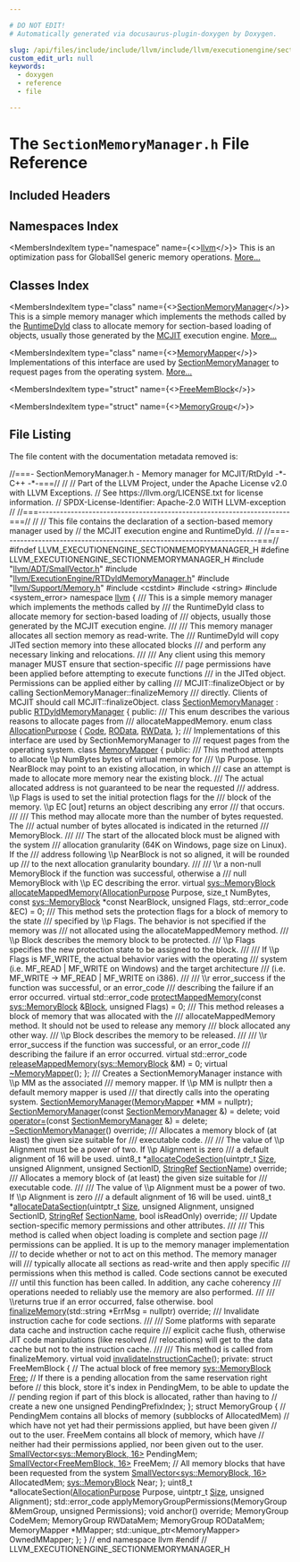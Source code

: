 ```yaml
---

# DO NOT EDIT!
# Automatically generated via docusaurus-plugin-doxygen by Doxygen.

slug: /api/files/include/include/llvm/include/llvm/executionengine/sectionmemorymanager-h
custom_edit_url: null
keywords:
  - doxygen
  - reference
  - file

---
```





# The `SectionMemoryManager.h` File Reference

<DoxygenPage pluginConfig={pluginConfig}>



## Included Headers

<IncludesList>
<IncludesListItem
  filePath="llvm/ADT/SmallVector.h"
  permalink="/docs/api/files/include/include/llvm/include/llvm/adt/smallvector-h"
  isLocal="true" />
<IncludesListItem
  filePath="llvm/ExecutionEngine/RTDyldMemoryManager.h"
  permalink="/docs/api/files/include/include/llvm/include/llvm/executionengine/rtdyldmemorymanager-h"
  isLocal="true" />
<IncludesListItem
  filePath="llvm/Support/Memory.h"
  permalink="/docs/api/files/include/include/llvm/include/llvm/support/memory-h"
  isLocal="true" />
<IncludesListItem
  filePath="cstdint"
  permalink=""
  isLocal="false" />
<IncludesListItem
  filePath="string"
  permalink=""
  isLocal="false" />
<IncludesListItem
  filePath="system_error"
  permalink=""
  isLocal="false" />
</IncludesList>

## Namespaces Index

<MembersIndex>

<MembersIndexItem
  type="namespace"
  name={<><a href="/docs/api/namespaces/llvm">llvm</a></>}>
This is an optimization pass for GlobalISel generic memory operations. <a href="/docs/api/namespaces/llvm/#details">More...</a>
</MembersIndexItem>

</MembersIndex>

## Classes Index

<MembersIndex>

<MembersIndexItem
  type="class"
  name={<><a href="/docs/api/classes/llvm/sectionmemorymanager">SectionMemoryManager</a></>}>
This is a simple memory manager which implements the methods called by the <a href="/docs/api/classes/llvm/runtimedyld">RuntimeDyld</a> class to allocate memory for section-based loading of objects, usually those generated by the <a href="/docs/api/classes/llvm/mcjit">MCJIT</a> execution engine. <a href="/docs/api/classes/llvm/sectionmemorymanager/#details">More...</a>
</MembersIndexItem>

<MembersIndexItem
  type="class"
  name={<><a href="/docs/api/classes/llvm/sectionmemorymanager/memorymapper">MemoryMapper</a></>}>
Implementations of this interface are used by <a href="/docs/api/classes/llvm/sectionmemorymanager">SectionMemoryManager</a> to request pages from the operating system. <a href="/docs/api/classes/llvm/sectionmemorymanager/memorymapper/#details">More...</a>
</MembersIndexItem>

<MembersIndexItem
  type="struct"
  name={<><a href="/docs/api/structs/llvm/sectionmemorymanager/freememblock">FreeMemBlock</a></>}>
</MembersIndexItem>

<MembersIndexItem
  type="struct"
  name={<><a href="/docs/api/structs/llvm/sectionmemorymanager/memorygroup">MemoryGroup</a></>}>
</MembersIndexItem>

</MembersIndex>


## File Listing

The file content with the documentation metadata removed is:

<ProgramListing>

<Link id="l00001" /><CodeLine lineNumber="1"><Highlight kind="comment">//===- SectionMemoryManager.h - Memory manager for MCJIT/RtDyld -&#42;- C++ -&#42;-===//</Highlight><Highlight kind="normal"></Highlight></CodeLine>
<Link id="l00002" /><CodeLine lineNumber="2"><Highlight kind="normal"></Highlight><Highlight kind="comment">//</Highlight><Highlight kind="normal"></Highlight></CodeLine>
<Link id="l00003" /><CodeLine lineNumber="3"><Highlight kind="normal"></Highlight><Highlight kind="comment">// Part of the LLVM Project, under the Apache License v2.0 with LLVM Exceptions.</Highlight><Highlight kind="normal"></Highlight></CodeLine>
<Link id="l00004" /><CodeLine lineNumber="4"><Highlight kind="normal"></Highlight><Highlight kind="comment">// See https://llvm.org/LICENSE.txt for license information.</Highlight><Highlight kind="normal"></Highlight></CodeLine>
<Link id="l00005" /><CodeLine lineNumber="5"><Highlight kind="normal"></Highlight><Highlight kind="comment">// SPDX-License-Identifier: Apache-2.0 WITH LLVM-exception</Highlight><Highlight kind="normal"></Highlight></CodeLine>
<Link id="l00006" /><CodeLine lineNumber="6"><Highlight kind="normal"></Highlight><Highlight kind="comment">//</Highlight><Highlight kind="normal"></Highlight></CodeLine>
<Link id="l00007" /><CodeLine lineNumber="7"><Highlight kind="normal"></Highlight><Highlight kind="comment">//===----------------------------------------------------------------------===//</Highlight><Highlight kind="normal"></Highlight></CodeLine>
<Link id="l00008" /><CodeLine lineNumber="8"><Highlight kind="normal"></Highlight><Highlight kind="comment">//</Highlight><Highlight kind="normal"></Highlight></CodeLine>
<Link id="l00009" /><CodeLine lineNumber="9"><Highlight kind="normal"></Highlight><Highlight kind="comment">// This file contains the declaration of a section-based memory manager used by</Highlight><Highlight kind="normal"></Highlight></CodeLine>
<Link id="l00010" /><CodeLine lineNumber="10"><Highlight kind="normal"></Highlight><Highlight kind="comment">// the MCJIT execution engine and RuntimeDyld.</Highlight><Highlight kind="normal"></Highlight></CodeLine>
<Link id="l00011" /><CodeLine lineNumber="11"><Highlight kind="normal"></Highlight><Highlight kind="comment">//</Highlight><Highlight kind="normal"></Highlight></CodeLine>
<Link id="l00012" /><CodeLine lineNumber="12"><Highlight kind="normal"></Highlight><Highlight kind="comment">//===----------------------------------------------------------------------===//</Highlight><Highlight kind="normal"></Highlight></CodeLine>
<Link id="l00013" /><CodeLine lineNumber="13"><Highlight kind="normal"></Highlight></CodeLine>
<Link id="l00014" /><CodeLine lineNumber="14"><Highlight kind="normal"></Highlight><Highlight kind="preprocessor">#ifndef LLVM&#95;EXECUTIONENGINE&#95;SECTIONMEMORYMANAGER&#95;H</Highlight><Highlight kind="normal"></Highlight></CodeLine>
<Link id="l00015" /><CodeLine lineNumber="15"><Highlight kind="normal"></Highlight><Highlight kind="preprocessor">#define LLVM&#95;EXECUTIONENGINE&#95;SECTIONMEMORYMANAGER&#95;H</Highlight><Highlight kind="normal"></Highlight></CodeLine>
<Link id="l00016" /><CodeLine lineNumber="16"><Highlight kind="normal"></Highlight></CodeLine>
<Link id="l00017" /><CodeLine lineNumber="17"><Highlight kind="normal"></Highlight><Highlight kind="preprocessor">#include &quot;<a href="/docs/api/files/include/include/llvm/include/llvm/adt/smallvector-h">llvm/ADT/SmallVector.h</a>&quot;</Highlight><Highlight kind="normal"></Highlight></CodeLine>
<Link id="l00018" /><CodeLine lineNumber="18"><Highlight kind="normal"></Highlight><Highlight kind="preprocessor">#include &quot;<a href="/docs/api/files/include/include/llvm/include/llvm/executionengine/rtdyldmemorymanager-h">llvm/ExecutionEngine/RTDyldMemoryManager.h</a>&quot;</Highlight><Highlight kind="normal"></Highlight></CodeLine>
<Link id="l00019" /><CodeLine lineNumber="19"><Highlight kind="normal"></Highlight><Highlight kind="preprocessor">#include &quot;<a href="/docs/api/files/include/include/llvm/include/llvm/support/memory-h">llvm/Support/Memory.h</a>&quot;</Highlight><Highlight kind="normal"></Highlight></CodeLine>
<Link id="l00020" /><CodeLine lineNumber="20"><Highlight kind="normal"></Highlight><Highlight kind="preprocessor">#include &lt;cstdint&gt;</Highlight><Highlight kind="normal"></Highlight></CodeLine>
<Link id="l00021" /><CodeLine lineNumber="21"><Highlight kind="normal"></Highlight><Highlight kind="preprocessor">#include &lt;string&gt;</Highlight><Highlight kind="normal"></Highlight></CodeLine>
<Link id="l00022" /><CodeLine lineNumber="22"><Highlight kind="normal"></Highlight><Highlight kind="preprocessor">#include &lt;system&#95;error&gt;</Highlight><Highlight kind="normal"></Highlight></CodeLine>
<Link id="l00023" /><CodeLine lineNumber="23"><Highlight kind="normal"></Highlight></CodeLine>
<Link id="l00024" /><CodeLine lineNumber="24"><Highlight kind="normal"></Highlight><Highlight kind="keyword">namespace </Highlight><Highlight kind="normal"><a href="/docs/api/namespaces/llvm">llvm</a> &#123;</Highlight></CodeLine>
<Link id="l00025" /><CodeLine lineNumber="25"><Highlight kind="normal"></Highlight><Highlight kind="comment"></Highlight></CodeLine>
<Link id="l00026" /><CodeLine lineNumber="26"><Highlight kind="comment">/// This is a simple memory manager which implements the methods called by</Highlight></CodeLine>
<Link id="l00027" /><CodeLine lineNumber="27"><Highlight kind="comment">/// the RuntimeDyld class to allocate memory for section-based loading of</Highlight></CodeLine>
<Link id="l00028" /><CodeLine lineNumber="28"><Highlight kind="comment">/// objects, usually those generated by the MCJIT execution engine.</Highlight></CodeLine>
<Link id="l00029" /><CodeLine lineNumber="29"><Highlight kind="comment">///</Highlight></CodeLine>
<Link id="l00030" /><CodeLine lineNumber="30"><Highlight kind="comment">/// This memory manager allocates all section memory as read-write.  The</Highlight></CodeLine>
<Link id="l00031" /><CodeLine lineNumber="31"><Highlight kind="comment">/// RuntimeDyld will copy JITed section memory into these allocated blocks</Highlight></CodeLine>
<Link id="l00032" /><CodeLine lineNumber="32"><Highlight kind="comment">/// and perform any necessary linking and relocations.</Highlight></CodeLine>
<Link id="l00033" /><CodeLine lineNumber="33"><Highlight kind="comment">///</Highlight></CodeLine>
<Link id="l00034" /><CodeLine lineNumber="34"><Highlight kind="comment">/// Any client using this memory manager MUST ensure that section-specific</Highlight></CodeLine>
<Link id="l00035" /><CodeLine lineNumber="35"><Highlight kind="comment">/// page permissions have been applied before attempting to execute functions</Highlight></CodeLine>
<Link id="l00036" /><CodeLine lineNumber="36"><Highlight kind="comment">/// in the JITed object.  Permissions can be applied either by calling</Highlight></CodeLine>
<Link id="l00037" /><CodeLine lineNumber="37"><Highlight kind="comment">/// MCJIT::finalizeObject or by calling SectionMemoryManager::finalizeMemory</Highlight></CodeLine>
<Link id="l00038" /><CodeLine lineNumber="38"><Highlight kind="comment">/// directly.  Clients of MCJIT should call MCJIT::finalizeObject.</Highlight><Highlight kind="normal"></Highlight></CodeLine>
<Link id="l00039" /><CodeLine lineNumber="39" lineLink="/docs/api/classes/llvm/sectionmemorymanager"><Highlight kind="normal"></Highlight><Highlight kind="keyword">class </Highlight><Highlight kind="normal"><a href="/docs/api/classes/llvm/sectionmemorymanager/#a3238490fd7e79eeb59559c5a9c57adb8">SectionMemoryManager</a> : </Highlight><Highlight kind="keyword">public</Highlight><Highlight kind="normal"> <a href="/docs/api/classes/llvm/rtdyldmemorymanager/#a741baee07db1228a893824c9f6e5c683">RTDyldMemoryManager</a> &#123;</Highlight></CodeLine>
<Link id="l00040" /><CodeLine lineNumber="40"><Highlight kind="normal"></Highlight><Highlight kind="keyword">public</Highlight><Highlight kind="normal">:</Highlight><Highlight kind="comment"></Highlight></CodeLine>
<Link id="l00041" /><CodeLine lineNumber="41"><Highlight kind="comment">  /// This enum describes the various reasons to allocate pages from</Highlight></CodeLine>
<Link id="l00042" /><CodeLine lineNumber="42"><Highlight kind="comment">  /// allocateMappedMemory.</Highlight><Highlight kind="normal"></Highlight></CodeLine>
<Link id="l00043" /><CodeLine lineNumber="43" lineLink="/docs/api/classes/llvm/sectionmemorymanager/#a0cdbe52ddf56f7c9188174848e9423a4"><Highlight kind="normal">  </Highlight><Highlight kind="keyword">enum class</Highlight><Highlight kind="normal"> <a href="/docs/api/classes/llvm/sectionmemorymanager/#a0cdbe52ddf56f7c9188174848e9423a4">AllocationPurpose</a> &#123;</Highlight></CodeLine>
<Link id="l00044" /><CodeLine lineNumber="44" lineLink="/docs/api/classes/llvm/sectionmemorymanager/#a0cdbe52ddf56f7c9188174848e9423a4aca0dbad92a874b2f69b549293387925e"><Highlight kind="normal">    <a href="/docs/api/classes/llvm/sectionmemorymanager/#a0cdbe52ddf56f7c9188174848e9423a4aca0dbad92a874b2f69b549293387925e">Code</a>,</Highlight></CodeLine>
<Link id="l00045" /><CodeLine lineNumber="45" lineLink="/docs/api/classes/llvm/sectionmemorymanager/#a0cdbe52ddf56f7c9188174848e9423a4a38ff86a50131b388742b542528d67ac7"><Highlight kind="normal">    <a href="/docs/api/classes/llvm/sectionmemorymanager/#a0cdbe52ddf56f7c9188174848e9423a4a38ff86a50131b388742b542528d67ac7">ROData</a>,</Highlight></CodeLine>
<Link id="l00046" /><CodeLine lineNumber="46" lineLink="/docs/api/classes/llvm/sectionmemorymanager/#a0cdbe52ddf56f7c9188174848e9423a4a93131f8e50abc73a8e6bf07701a3633c"><Highlight kind="normal">    <a href="/docs/api/classes/llvm/sectionmemorymanager/#a0cdbe52ddf56f7c9188174848e9423a4a93131f8e50abc73a8e6bf07701a3633c">RWData</a>,</Highlight></CodeLine>
<Link id="l00047" /><CodeLine lineNumber="47"><Highlight kind="normal">  &#125;;</Highlight></CodeLine>
<Link id="l00048" /><CodeLine lineNumber="48"><Highlight kind="normal"></Highlight><Highlight kind="comment"></Highlight></CodeLine>
<Link id="l00049" /><CodeLine lineNumber="49"><Highlight kind="comment">  /// Implementations of this interface are used by SectionMemoryManager to</Highlight></CodeLine>
<Link id="l00050" /><CodeLine lineNumber="50"><Highlight kind="comment">  /// request pages from the operating system.</Highlight><Highlight kind="normal"></Highlight></CodeLine>
<Link id="l00051" /><CodeLine lineNumber="51" lineLink="/docs/api/classes/llvm/sectionmemorymanager/memorymapper"><Highlight kind="normal">  </Highlight><Highlight kind="keyword">class </Highlight><Highlight kind="normal"><a href="/docs/api/classes/llvm/sectionmemorymanager/memorymapper">MemoryMapper</a> &#123;</Highlight></CodeLine>
<Link id="l00052" /><CodeLine lineNumber="52"><Highlight kind="normal">  </Highlight><Highlight kind="keyword">public</Highlight><Highlight kind="normal">:</Highlight><Highlight kind="comment"></Highlight></CodeLine>
<Link id="l00053" /><CodeLine lineNumber="53"><Highlight kind="comment">    /// This method attempts to allocate \\p NumBytes bytes of virtual memory for</Highlight></CodeLine>
<Link id="l00054" /><CodeLine lineNumber="54"><Highlight kind="comment">    /// \\p Purpose.  \\p NearBlock may point to an existing allocation, in which</Highlight></CodeLine>
<Link id="l00055" /><CodeLine lineNumber="55"><Highlight kind="comment">    /// case an attempt is made to allocate more memory near the existing block.</Highlight></CodeLine>
<Link id="l00056" /><CodeLine lineNumber="56"><Highlight kind="comment">    /// The actual allocated address is not guaranteed to be near the requested</Highlight></CodeLine>
<Link id="l00057" /><CodeLine lineNumber="57"><Highlight kind="comment">    /// address.  \\p Flags is used to set the initial protection flags for the</Highlight></CodeLine>
<Link id="l00058" /><CodeLine lineNumber="58"><Highlight kind="comment">    /// block of the memory.  \\p EC &#91;out&#93; returns an object describing any error</Highlight></CodeLine>
<Link id="l00059" /><CodeLine lineNumber="59"><Highlight kind="comment">    /// that occurs.</Highlight></CodeLine>
<Link id="l00060" /><CodeLine lineNumber="60"><Highlight kind="comment">    ///</Highlight></CodeLine>
<Link id="l00061" /><CodeLine lineNumber="61"><Highlight kind="comment">    /// This method may allocate more than the number of bytes requested.  The</Highlight></CodeLine>
<Link id="l00062" /><CodeLine lineNumber="62"><Highlight kind="comment">    /// actual number of bytes allocated is indicated in the returned</Highlight></CodeLine>
<Link id="l00063" /><CodeLine lineNumber="63"><Highlight kind="comment">    /// MemoryBlock.</Highlight></CodeLine>
<Link id="l00064" /><CodeLine lineNumber="64"><Highlight kind="comment">    ///</Highlight></CodeLine>
<Link id="l00065" /><CodeLine lineNumber="65"><Highlight kind="comment">    /// The start of the allocated block must be aligned with the system</Highlight></CodeLine>
<Link id="l00066" /><CodeLine lineNumber="66"><Highlight kind="comment">    /// allocation granularity (64K on Windows, page size on Linux).  If the</Highlight></CodeLine>
<Link id="l00067" /><CodeLine lineNumber="67"><Highlight kind="comment">    /// address following \\p NearBlock is not so aligned, it will be rounded up</Highlight></CodeLine>
<Link id="l00068" /><CodeLine lineNumber="68"><Highlight kind="comment">    /// to the next allocation granularity boundary.</Highlight></CodeLine>
<Link id="l00069" /><CodeLine lineNumber="69"><Highlight kind="comment">    ///</Highlight></CodeLine>
<Link id="l00070" /><CodeLine lineNumber="70"><Highlight kind="comment">    /// \\r a non-null MemoryBlock if the function was successful, otherwise a</Highlight></CodeLine>
<Link id="l00071" /><CodeLine lineNumber="71"><Highlight kind="comment">    /// null MemoryBlock with \\p EC describing the error.</Highlight><Highlight kind="normal"></Highlight></CodeLine>
<Link id="l00072" /><CodeLine lineNumber="72"><Highlight kind="normal">    </Highlight><Highlight kind="keyword">virtual</Highlight><Highlight kind="normal"> <a href="/docs/api/classes/llvm/sys/memoryblock">sys::MemoryBlock</a></Highlight></CodeLine>
<Link id="l00073" /><CodeLine lineNumber="73" lineLink="/docs/api/classes/llvm/sectionmemorymanager/memorymapper/#adde0a4f446b881cf0417f861d025066f"><Highlight kind="normal">    <a href="/docs/api/classes/llvm/sectionmemorymanager/memorymapper/#adde0a4f446b881cf0417f861d025066f">allocateMappedMemory</a>(<a href="/docs/api/classes/llvm/sectionmemorymanager/#a0cdbe52ddf56f7c9188174848e9423a4">AllocationPurpose</a> Purpose, </Highlight><Highlight kind="keywordtype">size&#95;t</Highlight><Highlight kind="normal"> NumBytes,</Highlight></CodeLine>
<Link id="l00074" /><CodeLine lineNumber="74"><Highlight kind="normal">                         </Highlight><Highlight kind="keyword">const</Highlight><Highlight kind="normal"> <a href="/docs/api/classes/llvm/sys/memoryblock">sys::MemoryBlock</a> &#42;</Highlight><Highlight kind="keyword">const</Highlight><Highlight kind="normal"> NearBlock,</Highlight></CodeLine>
<Link id="l00075" /><CodeLine lineNumber="75"><Highlight kind="normal">                         </Highlight><Highlight kind="keywordtype">unsigned</Highlight><Highlight kind="normal"> Flags, std::error&#95;code &amp;EC) = 0;</Highlight></CodeLine>
<Link id="l00076" /><CodeLine lineNumber="76"><Highlight kind="normal"></Highlight><Highlight kind="comment"></Highlight></CodeLine>
<Link id="l00077" /><CodeLine lineNumber="77"><Highlight kind="comment">    /// This method sets the protection flags for a block of memory to the state</Highlight></CodeLine>
<Link id="l00078" /><CodeLine lineNumber="78"><Highlight kind="comment">    /// specified by \\p Flags.  The behavior is not specified if the memory was</Highlight></CodeLine>
<Link id="l00079" /><CodeLine lineNumber="79"><Highlight kind="comment">    /// not allocated using the allocateMappedMemory method.</Highlight></CodeLine>
<Link id="l00080" /><CodeLine lineNumber="80"><Highlight kind="comment">    /// \\p Block describes the memory block to be protected.</Highlight></CodeLine>
<Link id="l00081" /><CodeLine lineNumber="81"><Highlight kind="comment">    /// \\p Flags specifies the new protection state to be assigned to the block.</Highlight></CodeLine>
<Link id="l00082" /><CodeLine lineNumber="82"><Highlight kind="comment">    ///</Highlight></CodeLine>
<Link id="l00083" /><CodeLine lineNumber="83"><Highlight kind="comment">    /// If \\p Flags is MF&#95;WRITE, the actual behavior varies with the operating</Highlight></CodeLine>
<Link id="l00084" /><CodeLine lineNumber="84"><Highlight kind="comment">    /// system (i.e. MF&#95;READ | MF&#95;WRITE on Windows) and the target architecture</Highlight></CodeLine>
<Link id="l00085" /><CodeLine lineNumber="85"><Highlight kind="comment">    /// (i.e. MF&#95;WRITE -&gt; MF&#95;READ | MF&#95;WRITE on i386).</Highlight></CodeLine>
<Link id="l00086" /><CodeLine lineNumber="86"><Highlight kind="comment">    ///</Highlight></CodeLine>
<Link id="l00087" /><CodeLine lineNumber="87"><Highlight kind="comment">    /// \\r error&#95;success if the function was successful, or an error&#95;code</Highlight></CodeLine>
<Link id="l00088" /><CodeLine lineNumber="88"><Highlight kind="comment">    /// describing the failure if an error occurred.</Highlight><Highlight kind="normal"></Highlight></CodeLine>
<Link id="l00089" /><CodeLine lineNumber="89" lineLink="/docs/api/classes/llvm/sectionmemorymanager/memorymapper/#a1f7f6733e8af2f2911c2ff4832b5d693"><Highlight kind="normal">    </Highlight><Highlight kind="keyword">virtual</Highlight><Highlight kind="normal"> std::error&#95;code <a href="/docs/api/classes/llvm/sectionmemorymanager/memorymapper/#a1f7f6733e8af2f2911c2ff4832b5d693">protectMappedMemory</a>(</Highlight><Highlight kind="keyword">const</Highlight><Highlight kind="normal"> <a href="/docs/api/classes/llvm/sys/memoryblock">sys::MemoryBlock</a> &amp;<a href="/docs/api/namespaces/llvm/#a0e00fad9c34de40b1e31f3aa6f8e024cae1e4c8c9ccd9fc39c391da4bcd093fb2">Block</a>,</Highlight></CodeLine>
<Link id="l00090" /><CodeLine lineNumber="90"><Highlight kind="normal">                                                </Highlight><Highlight kind="keywordtype">unsigned</Highlight><Highlight kind="normal"> Flags) = 0;</Highlight></CodeLine>
<Link id="l00091" /><CodeLine lineNumber="91"><Highlight kind="normal"></Highlight><Highlight kind="comment"></Highlight></CodeLine>
<Link id="l00092" /><CodeLine lineNumber="92"><Highlight kind="comment">    /// This method releases a block of memory that was allocated with the</Highlight></CodeLine>
<Link id="l00093" /><CodeLine lineNumber="93"><Highlight kind="comment">    /// allocateMappedMemory method. It should not be used to release any memory</Highlight></CodeLine>
<Link id="l00094" /><CodeLine lineNumber="94"><Highlight kind="comment">    /// block allocated any other way.</Highlight></CodeLine>
<Link id="l00095" /><CodeLine lineNumber="95"><Highlight kind="comment">    /// \\p Block describes the memory to be released.</Highlight></CodeLine>
<Link id="l00096" /><CodeLine lineNumber="96"><Highlight kind="comment">    ///</Highlight></CodeLine>
<Link id="l00097" /><CodeLine lineNumber="97"><Highlight kind="comment">    /// \\r error&#95;success if the function was successful, or an error&#95;code</Highlight></CodeLine>
<Link id="l00098" /><CodeLine lineNumber="98"><Highlight kind="comment">    /// describing the failure if an error occurred.</Highlight><Highlight kind="normal"></Highlight></CodeLine>
<Link id="l00099" /><CodeLine lineNumber="99" lineLink="/docs/api/classes/llvm/sectionmemorymanager/memorymapper/#aae2a1c0635ac55f4ca9fc83bb46463ac"><Highlight kind="normal">    </Highlight><Highlight kind="keyword">virtual</Highlight><Highlight kind="normal"> std::error&#95;code <a href="/docs/api/classes/llvm/sectionmemorymanager/memorymapper/#aae2a1c0635ac55f4ca9fc83bb46463ac">releaseMappedMemory</a>(<a href="/docs/api/classes/llvm/sys/memoryblock">sys::MemoryBlock</a> &amp;M) = 0;</Highlight></CodeLine>
<Link id="l00100" /><CodeLine lineNumber="100"><Highlight kind="normal"></Highlight></CodeLine>
<Link id="l00101" /><CodeLine lineNumber="101" lineLink="/docs/api/classes/llvm/sectionmemorymanager/memorymapper/#a4d89f052a2a35640380e0f5e13c770c8"><Highlight kind="normal">    </Highlight><Highlight kind="keyword">virtual</Highlight><Highlight kind="normal"> <a href="/docs/api/classes/llvm/sectionmemorymanager/memorymapper/#a4d89f052a2a35640380e0f5e13c770c8">~MemoryMapper</a>();</Highlight></CodeLine>
<Link id="l00102" /><CodeLine lineNumber="102"><Highlight kind="normal">  &#125;;</Highlight></CodeLine>
<Link id="l00103" /><CodeLine lineNumber="103"><Highlight kind="normal"></Highlight><Highlight kind="comment"></Highlight></CodeLine>
<Link id="l00104" /><CodeLine lineNumber="104"><Highlight kind="comment">  /// Creates a SectionMemoryManager instance with \\p MM as the associated</Highlight></CodeLine>
<Link id="l00105" /><CodeLine lineNumber="105"><Highlight kind="comment">  /// memory mapper.  If \\p MM is nullptr then a default memory mapper is used</Highlight></CodeLine>
<Link id="l00106" /><CodeLine lineNumber="106"><Highlight kind="comment">  /// that directly calls into the operating system.</Highlight><Highlight kind="normal"></Highlight></CodeLine>
<Link id="l00107" /><CodeLine lineNumber="107"><Highlight kind="normal">  <a href="/docs/api/classes/llvm/sectionmemorymanager/#a3238490fd7e79eeb59559c5a9c57adb8">SectionMemoryManager</a>(<a href="/docs/api/classes/llvm/sectionmemorymanager/memorymapper">MemoryMapper</a> &#42;MM = </Highlight><Highlight kind="keyword">nullptr</Highlight><Highlight kind="normal">);</Highlight></CodeLine>
<Link id="l00108" /><CodeLine lineNumber="108" lineLink="/docs/api/classes/llvm/sectionmemorymanager/#ad7b4628d82be8aec032d1b3198040d55"><Highlight kind="normal">  <a href="/docs/api/classes/llvm/sectionmemorymanager/#ad7b4628d82be8aec032d1b3198040d55">SectionMemoryManager</a>(</Highlight><Highlight kind="keyword">const</Highlight><Highlight kind="normal"> <a href="/docs/api/classes/llvm/sectionmemorymanager/#a3238490fd7e79eeb59559c5a9c57adb8">SectionMemoryManager</a> &amp;) = </Highlight><Highlight kind="keyword">delete</Highlight><Highlight kind="normal">;</Highlight></CodeLine>
<Link id="l00109" /><CodeLine lineNumber="109" lineLink="/docs/api/classes/llvm/sectionmemorymanager/#a9d3af0bc08da43e2c91b20edccca6ceb"><Highlight kind="normal">  </Highlight><Highlight kind="keywordtype">void</Highlight><Highlight kind="normal"> <a href="/docs/api/classes/llvm/sectionmemorymanager/#a9d3af0bc08da43e2c91b20edccca6ceb">operator=</a>(</Highlight><Highlight kind="keyword">const</Highlight><Highlight kind="normal"> <a href="/docs/api/classes/llvm/sectionmemorymanager/#a3238490fd7e79eeb59559c5a9c57adb8">SectionMemoryManager</a> &amp;) = </Highlight><Highlight kind="keyword">delete</Highlight><Highlight kind="normal">;</Highlight></CodeLine>
<Link id="l00110" /><CodeLine lineNumber="110"><Highlight kind="normal">  <a href="/docs/api/classes/llvm/sectionmemorymanager/#a709a05abb7e82c5c8fefcc7ee16a3252">~SectionMemoryManager</a>() </Highlight><Highlight kind="keyword">override</Highlight><Highlight kind="normal">;</Highlight></CodeLine>
<Link id="l00111" /><CodeLine lineNumber="111"><Highlight kind="normal"></Highlight><Highlight kind="comment"></Highlight></CodeLine>
<Link id="l00112" /><CodeLine lineNumber="112"><Highlight kind="comment">  /// Allocates a memory block of (at least) the given size suitable for</Highlight></CodeLine>
<Link id="l00113" /><CodeLine lineNumber="113"><Highlight kind="comment">  /// executable code.</Highlight></CodeLine>
<Link id="l00114" /><CodeLine lineNumber="114"><Highlight kind="comment">  ///</Highlight></CodeLine>
<Link id="l00115" /><CodeLine lineNumber="115"><Highlight kind="comment">  /// The value of \\p Alignment must be a power of two.  If \\p Alignment is zero</Highlight></CodeLine>
<Link id="l00116" /><CodeLine lineNumber="116"><Highlight kind="comment">  /// a default alignment of 16 will be used.</Highlight><Highlight kind="normal"></Highlight></CodeLine>
<Link id="l00117" /><CodeLine lineNumber="117"><Highlight kind="normal">  uint8&#95;t &#42;<a href="/docs/api/classes/llvm/sectionmemorymanager/#acfcf22eac937cf698005e9cc378cad73">allocateCodeSection</a>(uintptr&#95;t <a href="/docs/api/files/lib/lib/analysis/inlineorder-cpp/#a7ee6f0cb51c3b9056199e9a0001fe8c3a6f6cb72d544962fa333e2e34ce64f719">Size</a>, </Highlight><Highlight kind="keywordtype">unsigned</Highlight><Highlight kind="normal"> Alignment,</Highlight></CodeLine>
<Link id="l00118" /><CodeLine lineNumber="118"><Highlight kind="normal">                               </Highlight><Highlight kind="keywordtype">unsigned</Highlight><Highlight kind="normal"> SectionID,</Highlight></CodeLine>
<Link id="l00119" /><CodeLine lineNumber="119"><Highlight kind="normal">                               <a href="/docs/api/classes/llvm/stringref">StringRef</a> <a href="/docs/api/structs/llvm/sectionname">SectionName</a>) </Highlight><Highlight kind="keyword">override</Highlight><Highlight kind="normal">;</Highlight></CodeLine>
<Link id="l00120" /><CodeLine lineNumber="120"><Highlight kind="normal"></Highlight><Highlight kind="comment"></Highlight></CodeLine>
<Link id="l00121" /><CodeLine lineNumber="121"><Highlight kind="comment">  /// Allocates a memory block of (at least) the given size suitable for</Highlight></CodeLine>
<Link id="l00122" /><CodeLine lineNumber="122"><Highlight kind="comment">  /// executable code.</Highlight></CodeLine>
<Link id="l00123" /><CodeLine lineNumber="123"><Highlight kind="comment">  ///</Highlight></CodeLine>
<Link id="l00124" /><CodeLine lineNumber="124"><Highlight kind="comment">  /// The value of \\p Alignment must be a power of two.  If \\p Alignment is zero</Highlight></CodeLine>
<Link id="l00125" /><CodeLine lineNumber="125"><Highlight kind="comment">  /// a default alignment of 16 will be used.</Highlight><Highlight kind="normal"></Highlight></CodeLine>
<Link id="l00126" /><CodeLine lineNumber="126"><Highlight kind="normal">  uint8&#95;t &#42;<a href="/docs/api/classes/llvm/sectionmemorymanager/#ac4eeaddc4bbbe555cb2abc159b96492c">allocateDataSection</a>(uintptr&#95;t <a href="/docs/api/files/lib/lib/analysis/inlineorder-cpp/#a7ee6f0cb51c3b9056199e9a0001fe8c3a6f6cb72d544962fa333e2e34ce64f719">Size</a>, </Highlight><Highlight kind="keywordtype">unsigned</Highlight><Highlight kind="normal"> Alignment,</Highlight></CodeLine>
<Link id="l00127" /><CodeLine lineNumber="127"><Highlight kind="normal">                               </Highlight><Highlight kind="keywordtype">unsigned</Highlight><Highlight kind="normal"> SectionID, <a href="/docs/api/classes/llvm/stringref">StringRef</a> <a href="/docs/api/structs/llvm/sectionname">SectionName</a>,</Highlight></CodeLine>
<Link id="l00128" /><CodeLine lineNumber="128"><Highlight kind="normal">                               </Highlight><Highlight kind="keywordtype">bool</Highlight><Highlight kind="normal"> isReadOnly) </Highlight><Highlight kind="keyword">override</Highlight><Highlight kind="normal">;</Highlight></CodeLine>
<Link id="l00129" /><CodeLine lineNumber="129"><Highlight kind="normal"></Highlight><Highlight kind="comment"></Highlight></CodeLine>
<Link id="l00130" /><CodeLine lineNumber="130"><Highlight kind="comment">  /// Update section-specific memory permissions and other attributes.</Highlight></CodeLine>
<Link id="l00131" /><CodeLine lineNumber="131"><Highlight kind="comment">  ///</Highlight></CodeLine>
<Link id="l00132" /><CodeLine lineNumber="132"><Highlight kind="comment">  /// This method is called when object loading is complete and section page</Highlight></CodeLine>
<Link id="l00133" /><CodeLine lineNumber="133"><Highlight kind="comment">  /// permissions can be applied.  It is up to the memory manager implementation</Highlight></CodeLine>
<Link id="l00134" /><CodeLine lineNumber="134"><Highlight kind="comment">  /// to decide whether or not to act on this method.  The memory manager will</Highlight></CodeLine>
<Link id="l00135" /><CodeLine lineNumber="135"><Highlight kind="comment">  /// typically allocate all sections as read-write and then apply specific</Highlight></CodeLine>
<Link id="l00136" /><CodeLine lineNumber="136"><Highlight kind="comment">  /// permissions when this method is called.  Code sections cannot be executed</Highlight></CodeLine>
<Link id="l00137" /><CodeLine lineNumber="137"><Highlight kind="comment">  /// until this function has been called.  In addition, any cache coherency</Highlight></CodeLine>
<Link id="l00138" /><CodeLine lineNumber="138"><Highlight kind="comment">  /// operations needed to reliably use the memory are also performed.</Highlight></CodeLine>
<Link id="l00139" /><CodeLine lineNumber="139"><Highlight kind="comment">  ///</Highlight></CodeLine>
<Link id="l00140" /><CodeLine lineNumber="140"><Highlight kind="comment">  /// \\returns true if an error occurred, false otherwise.</Highlight><Highlight kind="normal"></Highlight></CodeLine>
<Link id="l00141" /><CodeLine lineNumber="141"><Highlight kind="normal">  </Highlight><Highlight kind="keywordtype">bool</Highlight><Highlight kind="normal"> <a href="/docs/api/classes/llvm/sectionmemorymanager/#af06d61d7c637095c5b7270b34224c5dd">finalizeMemory</a>(std::string &#42;ErrMsg = </Highlight><Highlight kind="keyword">nullptr</Highlight><Highlight kind="normal">) </Highlight><Highlight kind="keyword">override</Highlight><Highlight kind="normal">;</Highlight></CodeLine>
<Link id="l00142" /><CodeLine lineNumber="142"><Highlight kind="normal"></Highlight><Highlight kind="comment"></Highlight></CodeLine>
<Link id="l00143" /><CodeLine lineNumber="143"><Highlight kind="comment">  /// Invalidate instruction cache for code sections.</Highlight></CodeLine>
<Link id="l00144" /><CodeLine lineNumber="144"><Highlight kind="comment">  ///</Highlight></CodeLine>
<Link id="l00145" /><CodeLine lineNumber="145"><Highlight kind="comment">  /// Some platforms with separate data cache and instruction cache require</Highlight></CodeLine>
<Link id="l00146" /><CodeLine lineNumber="146"><Highlight kind="comment">  /// explicit cache flush, otherwise JIT code manipulations (like resolved</Highlight></CodeLine>
<Link id="l00147" /><CodeLine lineNumber="147"><Highlight kind="comment">  /// relocations) will get to the data cache but not to the instruction cache.</Highlight></CodeLine>
<Link id="l00148" /><CodeLine lineNumber="148"><Highlight kind="comment">  ///</Highlight></CodeLine>
<Link id="l00149" /><CodeLine lineNumber="149"><Highlight kind="comment">  /// This method is called from finalizeMemory.</Highlight><Highlight kind="normal"></Highlight></CodeLine>
<Link id="l00150" /><CodeLine lineNumber="150"><Highlight kind="normal">  </Highlight><Highlight kind="keyword">virtual</Highlight><Highlight kind="normal"> </Highlight><Highlight kind="keywordtype">void</Highlight><Highlight kind="normal"> <a href="/docs/api/classes/llvm/sectionmemorymanager/#a64835973f93c4f018aa377870e15ee97">invalidateInstructionCache</a>();</Highlight></CodeLine>
<Link id="l00151" /><CodeLine lineNumber="151"><Highlight kind="normal"></Highlight></CodeLine>
<Link id="l00152" /><CodeLine lineNumber="152"><Highlight kind="normal"></Highlight><Highlight kind="keyword">private</Highlight><Highlight kind="normal">:</Highlight></CodeLine>
<Link id="l00153" /><CodeLine lineNumber="153"><Highlight kind="normal">  </Highlight><Highlight kind="keyword">struct </Highlight><Highlight kind="normal">FreeMemBlock &#123;</Highlight></CodeLine>
<Link id="l00154" /><CodeLine lineNumber="154"><Highlight kind="normal">    </Highlight><Highlight kind="comment">// The actual block of free memory</Highlight><Highlight kind="normal"></Highlight></CodeLine>
<Link id="l00155" /><CodeLine lineNumber="155"><Highlight kind="normal">    <a href="/docs/api/classes/llvm/sys/memoryblock">sys::MemoryBlock</a> <a href="/docs/api/namespaces/llvm/#a264176188c0aadccd3ca5b6929b5a2e1ab24ce0cd392a5b0b8dedc66c25213594">Free</a>;</Highlight></CodeLine>
<Link id="l00156" /><CodeLine lineNumber="156"><Highlight kind="normal">    </Highlight><Highlight kind="comment">// If there is a pending allocation from the same reservation right before</Highlight><Highlight kind="normal"></Highlight></CodeLine>
<Link id="l00157" /><CodeLine lineNumber="157"><Highlight kind="normal">    </Highlight><Highlight kind="comment">// this block, store it&#39;s index in PendingMem, to be able to update the</Highlight><Highlight kind="normal"></Highlight></CodeLine>
<Link id="l00158" /><CodeLine lineNumber="158"><Highlight kind="normal">    </Highlight><Highlight kind="comment">// pending region if part of this block is allocated, rather than having to</Highlight><Highlight kind="normal"></Highlight></CodeLine>
<Link id="l00159" /><CodeLine lineNumber="159"><Highlight kind="normal">    </Highlight><Highlight kind="comment">// create a new one</Highlight><Highlight kind="normal"></Highlight></CodeLine>
<Link id="l00160" /><CodeLine lineNumber="160"><Highlight kind="normal">    </Highlight><Highlight kind="keywordtype">unsigned</Highlight><Highlight kind="normal"> PendingPrefixIndex;</Highlight></CodeLine>
<Link id="l00161" /><CodeLine lineNumber="161"><Highlight kind="normal">  &#125;;</Highlight></CodeLine>
<Link id="l00162" /><CodeLine lineNumber="162"><Highlight kind="normal"></Highlight></CodeLine>
<Link id="l00163" /><CodeLine lineNumber="163"><Highlight kind="normal">  </Highlight><Highlight kind="keyword">struct </Highlight><Highlight kind="normal">MemoryGroup &#123;</Highlight></CodeLine>
<Link id="l00164" /><CodeLine lineNumber="164"><Highlight kind="normal">    </Highlight><Highlight kind="comment">// PendingMem contains all blocks of memory (subblocks of AllocatedMem)</Highlight><Highlight kind="normal"></Highlight></CodeLine>
<Link id="l00165" /><CodeLine lineNumber="165"><Highlight kind="normal">    </Highlight><Highlight kind="comment">// which have not yet had their permissions applied, but have been given</Highlight><Highlight kind="normal"></Highlight></CodeLine>
<Link id="l00166" /><CodeLine lineNumber="166"><Highlight kind="normal">    </Highlight><Highlight kind="comment">// out to the user. FreeMem contains all block of memory, which have</Highlight><Highlight kind="normal"></Highlight></CodeLine>
<Link id="l00167" /><CodeLine lineNumber="167"><Highlight kind="normal">    </Highlight><Highlight kind="comment">// neither had their permissions applied, nor been given out to the user.</Highlight><Highlight kind="normal"></Highlight></CodeLine>
<Link id="l00168" /><CodeLine lineNumber="168"><Highlight kind="normal">    <a href="/docs/api/classes/llvm/smallvector">SmallVector&lt;sys::MemoryBlock, 16&gt;</a> PendingMem;</Highlight></CodeLine>
<Link id="l00169" /><CodeLine lineNumber="169"><Highlight kind="normal">    <a href="/docs/api/classes/llvm/smallvector">SmallVector&lt;FreeMemBlock, 16&gt;</a> FreeMem;</Highlight></CodeLine>
<Link id="l00170" /><CodeLine lineNumber="170"><Highlight kind="normal"></Highlight></CodeLine>
<Link id="l00171" /><CodeLine lineNumber="171"><Highlight kind="normal">    </Highlight><Highlight kind="comment">// All memory blocks that have been requested from the system</Highlight><Highlight kind="normal"></Highlight></CodeLine>
<Link id="l00172" /><CodeLine lineNumber="172"><Highlight kind="normal">    <a href="/docs/api/classes/llvm/smallvector">SmallVector&lt;sys::MemoryBlock, 16&gt;</a> AllocatedMem;</Highlight></CodeLine>
<Link id="l00173" /><CodeLine lineNumber="173"><Highlight kind="normal"></Highlight></CodeLine>
<Link id="l00174" /><CodeLine lineNumber="174"><Highlight kind="normal">    <a href="/docs/api/classes/llvm/sys/memoryblock">sys::MemoryBlock</a> Near;</Highlight></CodeLine>
<Link id="l00175" /><CodeLine lineNumber="175"><Highlight kind="normal">  &#125;;</Highlight></CodeLine>
<Link id="l00176" /><CodeLine lineNumber="176"><Highlight kind="normal"></Highlight></CodeLine>
<Link id="l00177" /><CodeLine lineNumber="177"><Highlight kind="normal">  uint8&#95;t &#42;allocateSection(<a href="/docs/api/classes/llvm/sectionmemorymanager/#a0cdbe52ddf56f7c9188174848e9423a4">AllocationPurpose</a> Purpose, uintptr&#95;t <a href="/docs/api/files/lib/lib/analysis/inlineorder-cpp/#a7ee6f0cb51c3b9056199e9a0001fe8c3a6f6cb72d544962fa333e2e34ce64f719">Size</a>,</Highlight></CodeLine>
<Link id="l00178" /><CodeLine lineNumber="178"><Highlight kind="normal">                           </Highlight><Highlight kind="keywordtype">unsigned</Highlight><Highlight kind="normal"> Alignment);</Highlight></CodeLine>
<Link id="l00179" /><CodeLine lineNumber="179"><Highlight kind="normal"></Highlight></CodeLine>
<Link id="l00180" /><CodeLine lineNumber="180"><Highlight kind="normal">  std::error&#95;code applyMemoryGroupPermissions(MemoryGroup &amp;MemGroup,</Highlight></CodeLine>
<Link id="l00181" /><CodeLine lineNumber="181"><Highlight kind="normal">                                              </Highlight><Highlight kind="keywordtype">unsigned</Highlight><Highlight kind="normal"> Permissions);</Highlight></CodeLine>
<Link id="l00182" /><CodeLine lineNumber="182"><Highlight kind="normal"></Highlight></CodeLine>
<Link id="l00183" /><CodeLine lineNumber="183"><Highlight kind="normal">  </Highlight><Highlight kind="keywordtype">void</Highlight><Highlight kind="normal"> anchor() </Highlight><Highlight kind="keyword">override</Highlight><Highlight kind="normal">;</Highlight></CodeLine>
<Link id="l00184" /><CodeLine lineNumber="184"><Highlight kind="normal"></Highlight></CodeLine>
<Link id="l00185" /><CodeLine lineNumber="185"><Highlight kind="normal">  MemoryGroup CodeMem;</Highlight></CodeLine>
<Link id="l00186" /><CodeLine lineNumber="186"><Highlight kind="normal">  MemoryGroup RWDataMem;</Highlight></CodeLine>
<Link id="l00187" /><CodeLine lineNumber="187"><Highlight kind="normal">  MemoryGroup RODataMem;</Highlight></CodeLine>
<Link id="l00188" /><CodeLine lineNumber="188"><Highlight kind="normal">  MemoryMapper &#42;MMapper;</Highlight></CodeLine>
<Link id="l00189" /><CodeLine lineNumber="189"><Highlight kind="normal">  std::unique&#95;ptr&lt;MemoryMapper&gt; OwnedMMapper;</Highlight></CodeLine>
<Link id="l00190" /><CodeLine lineNumber="190"><Highlight kind="normal">&#125;;</Highlight></CodeLine>
<Link id="l00191" /><CodeLine lineNumber="191"><Highlight kind="normal"></Highlight></CodeLine>
<Link id="l00192" /><CodeLine lineNumber="192"><Highlight kind="normal">&#125; </Highlight><Highlight kind="comment">// end namespace llvm</Highlight><Highlight kind="normal"></Highlight></CodeLine>
<Link id="l00193" /><CodeLine lineNumber="193"><Highlight kind="normal"></Highlight></CodeLine>
<Link id="l00194" /><CodeLine lineNumber="194"><Highlight kind="normal"></Highlight><Highlight kind="preprocessor">#endif </Highlight><Highlight kind="comment">// LLVM&#95;EXECUTIONENGINE&#95;SECTIONMEMORYMANAGER&#95;H</Highlight><Highlight kind="normal"></Highlight></CodeLine>

</ProgramListing>

</DoxygenPage>
